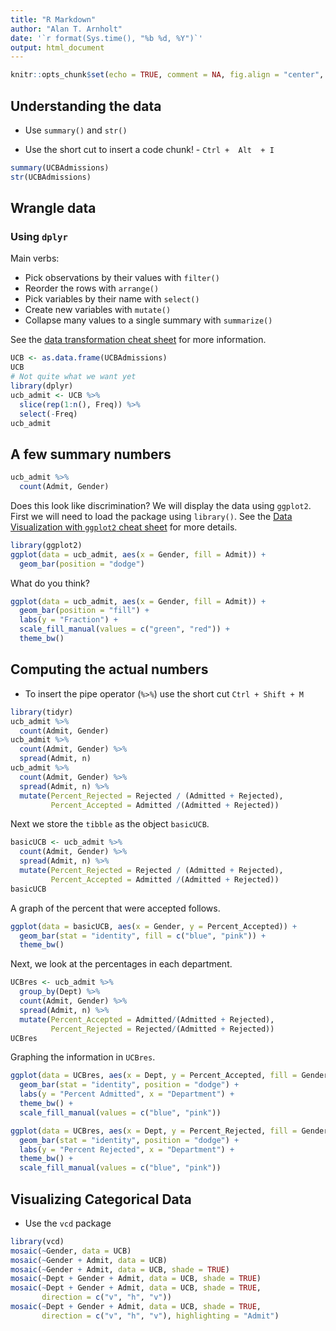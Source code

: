```yaml
---
title: "R Markdown"
author: "Alan T. Arnholt"
date: '`r format(Sys.time(), "%b %d, %Y")`'
output: html_document
---
```


```r
knitr::opts_chunk$set(echo = TRUE, comment = NA, fig.align = "center", message = FALSE)
```

## Understanding the data

* Use `summary()` and `str()`

* Use the short cut to insert a code chunk! - `Ctrl +  Alt  + I`

```r
summary(UCBAdmissions)
str(UCBAdmissions)
```

## Wrangle data

### Using `dplyr`

Main verbs:

* Pick observations by their values with `filter()`
* Reorder the rows with `arrange()`
* Pick variables by their name with `select()`
* Create new variables with `mutate()`
* Collapse many values to a single summary with `summarize()`

See the [data transformation cheat sheet](https://github.com/rstudio/cheatsheets/raw/master/source/pdfs/data-transformation-cheatsheet.pdf) for more information.

```r
UCB <- as.data.frame(UCBAdmissions)
UCB
# Not quite what we want yet
library(dplyr)
ucb_admit <- UCB %>% 
  slice(rep(1:n(), Freq)) %>% 
  select(-Freq)
ucb_admit
```

## A few summary numbers

```r
ucb_admit %>%
  count(Admit, Gender)
```

Does this look like discrimination?  We will display the data using `ggplot2`.  First we will need to load the package using `library()`.  See the [Data Visualization with `ggplot2` cheat sheet](https://github.com/rstudio/cheatsheets/raw/master/source/pdfs/ggplot2-cheatsheet-2.1.pdf) for more details.

```r
library(ggplot2)
ggplot(data = ucb_admit, aes(x = Gender, fill = Admit)) + 
  geom_bar(position = "dodge")
```

What do you think?

```r
ggplot(data = ucb_admit, aes(x = Gender, fill = Admit)) + 
  geom_bar(position = "fill") + 
  labs(y = "Fraction") +
  scale_fill_manual(values = c("green", "red")) + 
  theme_bw()
```

## Computing the actual numbers

* To insert the pipe operator (`%>%`) use the short cut `Ctrl + Shift + M`

```r
library(tidyr)
ucb_admit %>%
  count(Admit, Gender) 
ucb_admit %>%
  count(Admit, Gender) %>%
  spread(Admit, n)
ucb_admit %>%
  count(Admit, Gender) %>%
  spread(Admit, n) %>% 
  mutate(Percent_Rejected = Rejected / (Admitted + Rejected),
         Percent_Accepted = Admitted /(Admitted + Rejected))
```

Next we store the `tibble` as the object `basicUCB`.

```r
basicUCB <- ucb_admit %>%
  count(Admit, Gender) %>%
  spread(Admit, n) %>% 
  mutate(Percent_Rejected = Rejected / (Admitted + Rejected),
         Percent_Accepted = Admitted /(Admitted + Rejected))
basicUCB
```

A graph of the percent that were accepted follows.

```r
ggplot(data = basicUCB, aes(x = Gender, y = Percent_Accepted)) + 
  geom_bar(stat = "identity", fill = c("blue", "pink")) + 
  theme_bw()
```

Next, we look at the percentages in each department.

```r
UCBres <- ucb_admit %>%
  group_by(Dept) %>%
  count(Admit, Gender) %>%
  spread(Admit, n) %>%
  mutate(Percent_Accepted = Admitted/(Admitted + Rejected), 
         Percent_Rejected = Rejected/(Admitted + Rejected))
UCBres
```

Graphing the information in `UCBres`.

```r
ggplot(data = UCBres, aes(x = Dept, y = Percent_Accepted, fill = Gender)) + 
  geom_bar(stat = "identity", position = "dodge") + 
  labs(y = "Percent Admitted", x = "Department") + 
  theme_bw() + 
  scale_fill_manual(values = c("blue", "pink"))
```

```r
ggplot(data = UCBres, aes(x = Dept, y = Percent_Rejected, fill = Gender)) + 
  geom_bar(stat = "identity", position = "dodge") + 
  labs(y = "Percent Rejected", x = "Department") + 
  theme_bw() + 
  scale_fill_manual(values = c("blue", "pink"))
```

## Visualizing Categorical Data

* Use the `vcd` package

```r
library(vcd)
mosaic(~Gender, data = UCB)
mosaic(~Gender + Admit, data = UCB)
mosaic(~Gender + Admit, data = UCB, shade = TRUE)
mosaic(~Dept + Gender + Admit, data = UCB, shade = TRUE)
mosaic(~Dept + Gender + Admit, data = UCB, shade = TRUE, 
       direction = c("v", "h", "v"))
mosaic(~Dept + Gender + Admit, data = UCB, shade = TRUE, 
       direction = c("v", "h", "v"), highlighting = "Admit")
```


